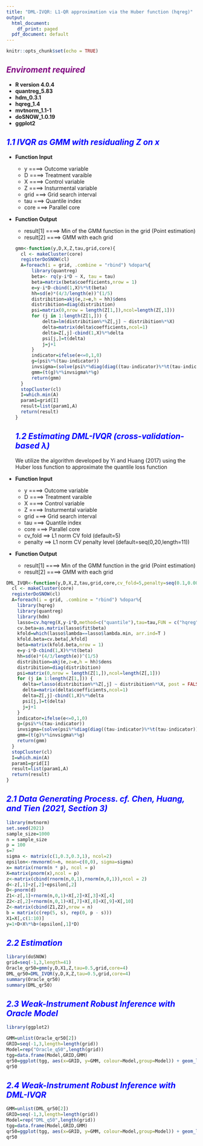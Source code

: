 ---
title: "DML-IVQR: L1-QR approximation via the Huber function (hqreg)"
output:
  html_document:
    df_print: paged
  pdf_document: default
---

```{r setup, include=FALSE}
knitr::opts_chunk$set(echo = TRUE)
```

## ***<font color=#800080>Enviroment required</font>***
- **R version 4.0.4**
- **quantreg_5.83**
- **hdm_0.3.1**
- **hqreg_1.4**
- **mvtnorm_1.1-1**
- **doSNOW_1.0.19**
- **ggplot2**

## *<font color=#0000FF>1.1 IVQR as GMM with residualing Z on x</font>*
- **Function Input**
    - y ====> Outcome variable
    - D ====> Treatment varaible
    - X ====> Control variable
    - Z ====> Insturmental variable
    - grid ===> Grid search interval
    - tau ===> Quantile index  
    - core ===> Parallel core
- **Function Output**
    - result[1] ====> Min of the GMM function in the grid (Point estimation)
    - result[2] ====> GMM with each grid  
```{r}
gmm<-function(y,D,X,Z,tau,grid,core){
    cl <- makeCluster(core)
    registerDoSNOW(cl)
    A=foreach(i = grid, .combine = "rbind") %dopar%{
        library(quantreg)
        beta<- rq(y-i*D ~ X, tau = tau) 
        beta=matrix(beta$coefficients,nrow = 1)
        e=y-i*D-cbind(1,X)%*%t(beta)
        hh=sd(e)*(4/3/length(e))^(1/5)
        distribition=akj(e,z=e,h = hh)$dens
        distribition=diag(distribition)
        psi=matrix(0,nrow = length(Z[1,]),ncol=length(Z[,1]))
        for (j in 1:length(Z[1,])) {
            delta=lm(distribition%*%Z[,j] ~ distribition%*%X)
            delta=matrix(delta$coefficients,ncol=1)
            delta=Z[,j]-cbind(1,X)%*%delta
            psi[j,]=t(delta)
            j=j+1
        }
        indicator=ifelse(e<=0,1,0)
        g=(psi%*%(tau-indicator))
        invsigma=(solve(psi%*%diag(diag((tau-indicator)%*%t(tau-indicator)))%*%t(psi)))
        gmm=(t(g)%*%invsigma%*%g)
        return(gmm)
    } 
    stopCluster(cl)
    I=which.min(A)
    param1=grid[I]
    result=list(param1,A)
    return(result)
}
```
## *<font color=#0000FF>1.2 Estimating DML-IVQR (cross-validation-based $\lambda$)</font>*
We utilize the algorithm developed by Yi and Huang (2017) using the Huber loss function to approximate the quantile loss function 

- **Function Input**
    - y ====> Outcome variable
    - D ====> Treatment varaible
    - X ====> Control variable
    - Z ====> Insturmental variable
    - grid ===> Grid search interval
    - tau ===> Quantile index 
    - core ===> Parallel core
    - cv_fold ==> L1 norm CV fold (default=5)
    - penalty ==> L1 norm CV penalty level (default=seq(0,20,length=11))
- **Function Output**
    - result[1] ====> Min of the GMM function in the grid (Point estimation)
    - result[2] ====> GMM with each grid  
   
```{r}
DML_IVQR<-function(y,D,X,Z,tau,grid,core,cv_fold=5,penalty=seq(0.1,0.001,length.out = 50)){                        
  cl <- makeCluster(core)
  registerDoSNOW(cl)
  A=foreach(i = grid, .combine = "rbind") %dopar%{
    library(hqreg)
    library(quantreg)
    library(hdm)
    lasso=cv.hqreg(X,y-i*D,method=c("quantile"),tau=tau,FUN = c("hqreg"),nlambda = 50,lambda=penalty,nfolds = cv_fold,type.measure = c("mae"),seed = 2021)
    cv.beta=as.matrix(lasso$fit$beta)
    kfold=which(lasso$lambda==lasso$lambda.min, arr.ind=T )
    kfold.beta=cv.beta[,kfold]
    beta=matrix(kfold.beta,nrow = 1)
    e=y-i*D-cbind(1,X)%*%t(beta)
    hh=sd(e)*(4/3/length(e))^(1/5)
    distribition=akj(e,z=e,h = hh)$dens
    distribition=diag(distribition)
    psi=matrix(0,nrow = length(Z[1,]),ncol=length(Z[,1]))
    for (j in 1:length(Z[1,])) {
      delta=rlasso(distribition%*%Z[,j] ~ distribition%*%X, post = FALSE)
      delta=matrix(delta$coefficients,ncol=1)
      delta=Z[,j]-cbind(1,X)%*%delta
      psi[j,]=t(delta)
      j=j+1
    }
    indicator=ifelse(e<=0,1,0)
    g=(psi%*%(tau-indicator))
    invsigma=(solve(psi%*%diag(diag((tau-indicator)%*%t(tau-indicator)))%*%t(psi)))
    gmm=(t(g)%*%invsigma%*%g)
    return(gmm)
  } 
  stopCluster(cl)
  I=which.min(A)
  param1=grid[I]
  result=list(param1,A)
  return(result)
}

```
## *<font color=#0000FF>2.1 Data Generating Process. cf. Chen, Huang, and Tien (2021, Section 3)</font>*
```{r}
library(mvtnorm)
set.seed(2021)
sample_size=1000
n = sample_size
p = 100
s=7 
sigma <- matrix(c(1,0.3,0.3,1), ncol=2)
epsilon<-rmvnorm(n=n, mean=c(0,0), sigma=sigma)
x= matrix(rnorm(n * p), ncol = p) 
X=matrix(pnorm(x),ncol = p)
z<-matrix(cbind(rnorm(n,0,1),rnorm(n,0,1)),ncol = 2)
d<-z[,1]+z[,2]+epsilon[,2]
D<-pnorm(d)
Z1<-z[,1]+rnorm(n,0,1)+X[,2]+X[,3]+X[,4]
Z2<-z[,2]+rnorm(n,0,1)+X[,7]+X[,8]+X[,9]+X[,10]
Z<-matrix(cbind(Z1,Z2),nrow = n)
b = matrix(c(rep(5, s), rep(0, p - s)))
X1=X[,c(1:10)]
y=1+D+X%*%b+(epsilon[,1]*D)

```
## *<font color=#0000FF>2.2 Estimation</font>*
```{r}
library(doSNOW)
grid=seq(-1,3,length=41)
Oracle_qr50=gmm(y,D,X1,Z,tau=0.5,grid,core=4)
DML_qr50=DML_IVQR(y,D,X,Z,tau=0.5,grid,core=4)
summary(Oracle_qr50)
summary(DML_qr50)


```

## *<font color=#0000FF>2.3 Weak-Instrument Robust Inference with Oracle Model</font>*
```{r}
library(ggplot2)

GMM=unlist(Oracle_qr50[2])
GRID=seq(-1,3,length=length(grid))
Model=rep("Oracle_q50",length(grid))
tgg=data.frame(Model,GRID,GMM)
qr50=ggplot(tgg, aes(x=GRID, y=GMM, colour=Model,group=Model)) + geom_line(size=1) +xlim(-1,3) +  geom_hline(aes(yintercept =  5.9915))
qr50

```

## *<font color=#0000FF>2.4 Weak-Instrument Robust Inference with DML-IVQR</font>*
```{r}
GMM=unlist(DML_qr50[2])
GRID=seq(-1,3,length=length(grid))
Model=rep("DML_q50",length(grid))
tgg=data.frame(Model,GRID,GMM)
qr50=ggplot(tgg, aes(x=GRID, y=GMM, colour=Model,group=Model)) + geom_line(size=1) +xlim(-1,3) +  geom_hline(aes(yintercept =  5.9915))
qr50

```
